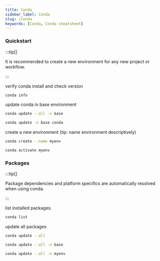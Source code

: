 ```yaml
---
title: Conda
sidebar_label: Conda
slug: /conda
keywords: [Conda, Conda cheatsheet]
---
```




### Quickstart

:::tip[]

It is recommended to create a new environment for any new project or workflow.

:::


verify conda install and check version

```sh
conda info
```
update conda in base environment

```sh
conda update --all -n base
```
```sh
conda update -n base conda
```
create a new environment
(tip: name environment descriptively)

```sh
conda create --name myenv
```

```sh
conda activate myenv
```

### Packages

:::tip[]

 Package dependencies and platform specifics are automatically resolved when using conda.

:::

list installed packages.

```sh
conda list
```

update all packages

```sh
conda update --all
```
```sh
conda update --all -n base
```

```sh
conda update --all -n myenv
```
